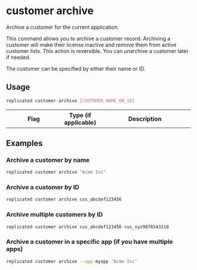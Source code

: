 
# customer archive

Archive a customer for the current application.

This command allows you to archive a customer record. Archiving a customer
will make their license inactive and remove them from active customer lists.
This action is reversible. You can unarchive a customer later if needed.

The customer can be specified by either their name or ID.

## Usage
```bash
replicated customer archive [CUSTOMER_NAME_OR_ID]
```

<table>
  <tr>
    <th width="30%">Flag</th>
    <th width="20%">Type (if applicable)</th>
    <th width="50%">Description</th>
  </tr>
  <Help/>
  <App/>
</table>

## Examples

### Archive a customer by name
```bash
replicated customer archive "Acme Inc"
```

### Archive a customer by ID
```bash
replicated customer archive cus_abcdef123456
```

### Archive multiple customers by ID
```bash
replicated customer archive cus_abcdef123456 cus_xyz9876543210
```

### Archive a customer in a specific app (if you have multiple apps)
```bash
replicated customer archive --app myapp "Acme Inc"
```